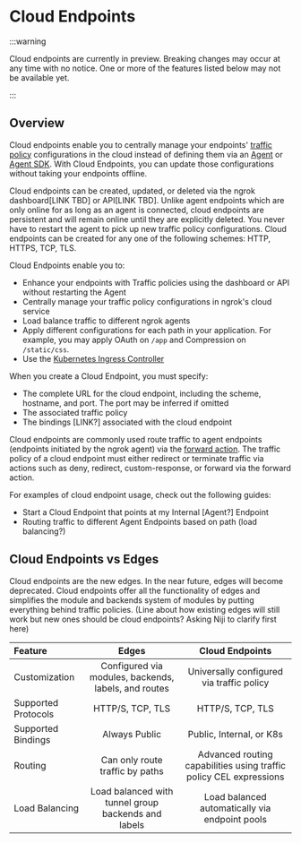 # Cloud Endpoints

:::warning

Cloud endpoints are currently in preview.
Breaking changes may occur at any time with no notice. One or more of the features listed below may not be available yet.

:::

## Overview

Cloud endpoints enable you to centrally manage your endpoints' [traffic policy](/http/traffic-policy)
configurations in the cloud instead of defining them via an [Agent](/agent/)
or [Agent SDK](/agent-sdks/). With Cloud Endpoints, you can update those
configurations without taking your endpoints offline.

Cloud endpoints can be created, updated, or deleted via the ngrok dashboard[LINK TBD]
or API[LINK TBD]. Unlike agent endpoints which are only online for as long as an
agent is connected, cloud endpoints are persistent and will remain online until they
are explicitly deleted. You never have to restart the agent to pick up new traffic
policy configurations. Cloud endpoints can be created for any one of the following
schemes: HTTP, HTTPS, TCP, TLS.

Cloud Endpoints enable you to:

- Enhance your endpoints with Traffic policies using the dashboard or API without
  restarting the Agent
- Centrally manage your traffic policy configurations in ngrok's cloud service
- Load balance traffic to different ngrok agents
- Apply different configurations for each path in your application. For
  example, you may apply OAuth on `/app` and Compression on `/static/css`.
- Use the [Kubernetes Ingress Controller](/k8s/)

When you create a Cloud Endpoint, you must specify:

- The complete URL for the cloud endpoint, including the scheme, hostname, and port.
  The port may be inferred if omitted
- The associated traffic policy
- The bindings [LINK?] associated with the cloud endpoint

Cloud endpoints are commonly used route traffic to agent endpoints (endpoints initiated by the ngrok agent) via the
[forward action](/http/traffic-policy/actions/forward-internal/). The traffic policy of a
cloud endpoint must either redirect or terminate traffic via actions such as deny, redirect,
custom-response, or forward via the forward action.

For examples of cloud endpoint usage, check out the following guides:
- Start a Cloud Endpoint that points at my Internal [Agent?] Endpoint
- Routing traffic to different Agent Endpoints based on path (load balancing?)

## Cloud Endpoints vs Edges

Cloud endpoints are the new edges. In the near future, edges will become deprecated. Cloud endpoints offer all the functionality of edges and simplifies the module
and backends system of modules by putting everything behind traffic policies. (Line about how existing edges will still work but new ones should be cloud endpoints? Asking Niji to clarify first here)

| Feature             |                        Edges                         |                          Cloud Endpoints                           |
| :------------------ | :--------------------------------------------------: | :----------------------------------------------------------------: |
| Customization       | Configured via modules, backends, labels, and routes |             Universally configured via traffic policy              |
| Supported Protocols |                   HTTP/S, TCP, TLS                   |                          HTTP/S, TCP, TLS                          |
| Supported Bindings  |                    Always Public                     |                      Public, Internal, or K8s                       |
| Routing             |           Can only route traffic by paths            | Advanced routing capabilities using traffic policy CEL expressions |
| Load Balancing      | Load balanced with tunnel group backends and labels  |           Load balanced automatically via endpoint pools           |
